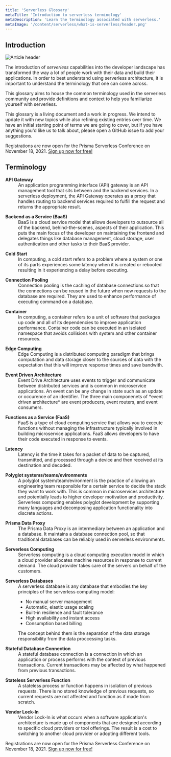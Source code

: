 ```yaml
---
title: 'Serverless Glossary'
metaTitle: 'Introduction to serverless terminology'
metaDescription: 'Learn the terminology associated with serverless.'
metaImage: '/content/serverless/what-is-serverless/header.png'
---
```


## Introduction

![Article header](/content/serverless/what-is-serverless/header.png)

The introduction of *serverless* capabilities into the developer landscape has transformed the way a lot of people work with their data and build their applications. In order to best understand using serverless architecture, it is important to understand the terminology that one can come across. 

This glossary aims to house the common terminology used in the serverless community and provide definitions and context to help you familiarize yourself with serverless.

This glossary is a living document and a work in progress. We intend to update it with new topics while also refining existing entries over time. We have an initial starting point of terms we are going to cover, but if you have anything you'd like us to talk about, please open a GitHub issue to add your suggestions.

<PrismaOutlinks>

Registrations are now open for the Prisma Serverless Conference on November 18, 2021.  [Sign up now for free!](https://www.prisma.io/serverless)

</PrismaOutlinks>

## Terminology

<d1>
<dt><strong>API Gateway</strong></dt>
<dd>An application programming interface (API) gateway is an API management tool that sits between and the backend services. In a serverless deployment, the API Gateway operates as a proxy that handles routing to backend services required to fulfill the request and returns the appropriate result.
</dd>

<p></p>

<dt><strong>Backend as a Service (BaaS)</strong><dt>
<dd>
BaaS is a cloud service model that allows developers to outsource all of the backend, behind-the-scenes, aspects of their application. This puts the main focus of the developer on maintaining the frontend and delegates things like database management, cloud storage, user authentication and other tasks to their BaaS provider.
</dd>

<p></p>

<dt><strong>Cold Start</strong><dt>
<dd>
In computing, a cold start refers to a problem where a system or one of its parts experiences some latency when it is created or rebooted resulting in it experiencing a delay before executing.
</dd>

<p></p>

<dt><strong>Connection Pooling</strong></dt>
<dd>
Connection pooling is the caching of database connections so that the connections can be reused in the future when new requests to the database are required. They are used to enhance performance of executing command on a database.
</dd>

<p></p>

<dt><strong>Container</strong></dt>
<dd>
In computing, a container refers to a unit of software that packages up code and all of its dependencies to improve application performance. Container code can be executed in an isolated namespace that avoids collisions with system and other container resources.
</dd>

<p></p>

<dt><strong>Edge Computing</strong><dt>
<dd>
Edge Computing is a distributed computing paradigm that brings computation and data storage closer to the sources of data with the expectation that this will improve response times and save bandwith.
</dd>

<p></p>

<dt><strong>Event Driven Architecture</strong></dt>
<dd>
Event Drive Architecture uses events to trigger and communicate between distributed services and is common in microservice applications. An event can be any change in state such as an update or occurence of an identifier. The three main componenets of *event driven architecture* are event producers, event routers, and event consumers.
</dd>

<p></p>

<dt><strong>Functions as a Service (FaaS)</strong></dt>
<dd>
FaaS is a type of cloud computing service that allows you to execute functions without managing the infrastructure typically involved in building microservice applications. FaaS allows developers to have their code executed in response to events. 
</dd>

<p></p>

<dt><strong>Latency</strong></dt>
<dd>
Latency is the time it takes for a packet of data to be captured, transmitted, and processed through a device and then received at its destination and decoded.
</dd>

<p></p>

<dt><strong>Polyglot systems/teams/evironments</strong></dt>
<dd>
A polyglot system/team/evironment is the practice of allowing an engineering team responsible for a certain service to decide the stack they want to work with. This is common in microservices architecture and potentially leads to higher developer motivation and productivity.
Serverless computing enables polyglot development by supporting many languages and decomposing application functionality into discrete actions.
</dd>

<p></p>

<dt><strong>Prisma Data Proxy</strong></dt>
<dd>
The Prisma Data Proxy is an intermediary between an application and a database. It maintains a database connection pool, so that traditional databases can be reliably used in serverless environments.
</dd>

<p></p>

<dt><strong>Serverless Computing</strong></dt>
<dd>Serverless computing is a cloud computing execution model in which a cloud provider allocates machine resources in response to current demand. The cloud provider takes care of the servers on behalf of the customers. 
</dd>

<p></p>

<dt><strong>Serverless Databases</strong></dt>
<dd>
A serverless database is any database that embodies the key principles of the serverless computing model: 

* No manual server management
* Automatic, elastic usage scaling
* Built-in resilience and fault tolerance
* High availability and instant access
* Consumption based billing

The concept behind them is the separation of the data storage responsibility from the data proccessing tasks.
</dd>

<p></p>

<dt><strong>Stateful Database Connection</strong></dt>
<dd>
A stateful database connection is a connection in which an application or process performs with the context of previous transactions. Current transactions may be affected by what happened from previous transactions.
</dd>

<p></p>

<dt><strong>Stateless Serverless Function</strong></dt>
<dd>
A stateless process or function happens in isolation of previous requests. There is no stored knowledge of previous requests, so current requests are not affected and function as if made from scratch.
</dd>

<p></p>

<dt><strong>Vendor Lock-In</strong></dt>
<dd> Vendor Lock-In is what occurs when a software application's architecture is made up of components that are designed according to specific cloud providers or tool offerings. The result is a cost to switching to another cloud provider or adopting different tools. 
</dd>

</d1>

<PrismaOutlinks>

Registrations are now open for the Prisma Serverless Conference on November 18, 2021.  [Sign up now for free!](https://www.prisma.io/serverless)

</PrismaOutlinks>